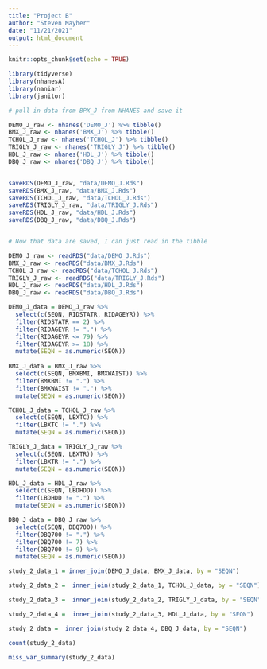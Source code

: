 ```yaml
---
title: "Project B"
author: "Steven Mayher"
date: "11/21/2021"
output: html_document
---
```


```r
knitr::opts_chunk$set(echo = TRUE)
```

```r
library(tidyverse)
library(nhanesA)
library(naniar)
library(janitor)
```

```r
# pull in data from BPX_J from NHANES and save it

DEMO_J_raw <- nhanes('DEMO_J') %>% tibble()
BMX_J_raw <- nhanes('BMX_J') %>% tibble()
TCHOL_J_raw <- nhanes('TCHOL_J') %>% tibble()
TRIGLY_J_raw <- nhanes('TRIGLY_J') %>% tibble()
HDL_J_raw <- nhanes('HDL_J') %>% tibble()
DBQ_J_raw <- nhanes('DBQ_J') %>% tibble()


saveRDS(DEMO_J_raw, "data/DEMO_J.Rds")
saveRDS(BMX_J_raw, "data/BMX_J.Rds")
saveRDS(TCHOL_J_raw, "data/TCHOL_J.Rds")
saveRDS(TRIGLY_J_raw, "data/TRIGLY_J.Rds")
saveRDS(HDL_J_raw, "data/HDL_J.Rds")
saveRDS(DBQ_J_raw, "data/DBQ_J.Rds")


# Now that data are saved, I can just read in the tibble

DEMO_J_raw <- readRDS("data/DEMO_J.Rds")
BMX_J_raw <- readRDS("data/BMX_J.Rds")
TCHOL_J_raw <- readRDS("data/TCHOL_J.Rds")
TRIGLY_J_raw <- readRDS("data/TRIGLY_J.Rds")
HDL_J_raw <- readRDS("data/HDL_J.Rds")
DBQ_J_raw <- readRDS("data/DBQ_J.Rds")
```


```r
DEMO_J_data = DEMO_J_raw %>% 
  select(c(SEQN, RIDSTATR, RIDAGEYR)) %>%
  filter(RIDSTATR == 2) %>%
  filter(RIDAGEYR != ".") %>%
  filter(RIDAGEYR <= 79) %>%
  filter(RIDAGEYR >= 18) %>%
  mutate(SEQN = as.numeric(SEQN))
  
BMX_J_data = BMX_J_raw %>% 
  select(c(SEQN, BMXBMI, BMXWAIST)) %>%
  filter(BMXBMI != ".") %>%
  filter(BMXWAIST != ".") %>%
  mutate(SEQN = as.numeric(SEQN))

TCHOL_J_data = TCHOL_J_raw %>% 
  select(c(SEQN, LBXTC)) %>%
  filter(LBXTC != ".") %>%
  mutate(SEQN = as.numeric(SEQN))

TRIGLY_J_data = TRIGLY_J_raw %>% 
  select(c(SEQN, LBXTR)) %>%
  filter(LBXTR != ".") %>%
  mutate(SEQN = as.numeric(SEQN))

HDL_J_data = HDL_J_raw %>% 
  select(c(SEQN, LBDHDD)) %>%
  filter(LBDHDD != ".") %>%
  mutate(SEQN = as.numeric(SEQN))

DBQ_J_data = DBQ_J_raw %>% 
  select(c(SEQN, DBQ700)) %>%
  filter(DBQ700 != ".") %>%
  filter(DBQ700 != 7) %>%
  filter(DBQ700 != 9) %>%
  mutate(SEQN = as.numeric(SEQN))
```



```r
study_2_data_1 = inner_join(DEMO_J_data, BMX_J_data, by = "SEQN")

study_2_data_2 =  inner_join(study_2_data_1, TCHOL_J_data, by = "SEQN")

study_2_data_3 =  inner_join(study_2_data_2, TRIGLY_J_data, by = "SEQN")

study_2_data_4 =  inner_join(study_2_data_3, HDL_J_data, by = "SEQN")

study_2_data =  inner_join(study_2_data_4, DBQ_J_data, by = "SEQN")

count(study_2_data)

miss_var_summary(study_2_data)
```



